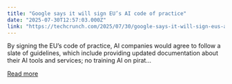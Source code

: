 ```yaml
---
title: "Google says it will sign EU’s AI code of practice"
date: "2025-07-30T12:57:03.000Z"
link: "https://techcrunch.com/2025/07/30/google-says-it-will-sign-eus-ai-code-of-practice/"
---
```


By signing the EU’s code of practice, AI companies would agree to follow a slate of guidelines, which include providing updated documentation about their AI tools and services; no training AI on pirat...

[Read more](https://techcrunch.com/2025/07/30/google-says-it-will-sign-eus-ai-code-of-practice/)

